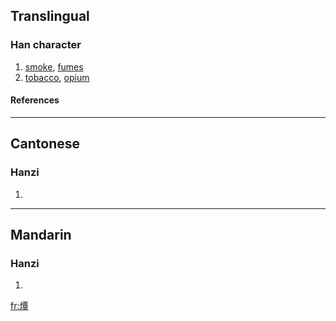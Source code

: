 ==Translingual==
===Han character===
{{Han char|rn=86|rad=火|as=12|sn=16|four=9184<sub>6</sub>|canj=火一田十 (FMWJ)}}
# [[smoke]], [[fumes]]
# [[tobacco]], [[opium]]
====References====
{{Han ref|kx=0682.040|dkj=19391|dj=1094.050|hdz=32232.130|uh=71C2|ud=29122|bh=EA48|bd=59976}}

----
==Cantonese==
===Hanzi===
{{yue-hanzi|jyut=|y=taam4}}
# {{defn|Cantonese}}

----
==Mandarin==
===Hanzi===
{{cmn-hanzi|pin=[[qián]] ([[qian2]])|wg=ch'ien<sup>2</sup>}}
# {{defn|Mandarin}}

[[fr:燂]]